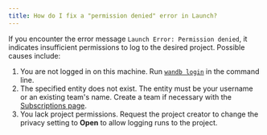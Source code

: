 ```yaml
---
title: How do I fix a "permission denied" error in Launch?
---
```


If you encounter the error message `Launch Error: Permission denied`, it indicates insufficient permissions to log to the desired project. Possible causes include:

1. You are not logged in on this machine. Run [`wandb login`](/models/ref/cli/wandb-login) in the command line.
2. The specified entity does not exist. The entity must be your username or an existing team's name. Create a team if necessary with the [Subscriptions page](https://app.wandb.ai/billing).
3. You lack project permissions. Request the project creator to change the privacy setting to **Open** to allow logging runs to the project.